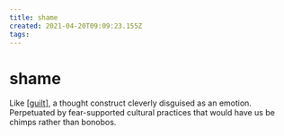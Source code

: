 ```yaml
---
title: shame
created: 2021-04-20T09:09:23.155Z
tags:
---
```


# shame

Like [[guilt]], a thought construct cleverly disguised as an emotion. Perpetuated by fear-supported cultural practices that would have us be chimps rather than bonobos.

[//begin]: # "Autogenerated link references for markdown compatibility"
[guilt]: guilt "guilt"
[//end]: # "Autogenerated link references"

